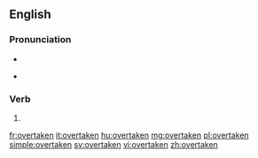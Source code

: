 ==English==

===Pronunciation===
* {{IPA|/ˈovəɹteɪkən/}}
* {{audio|En-us-overtaken.ogg|Audio (US)}}
*: {{rhymes|eɪkən}}

===Verb===
{{head|en}}

# {{past participle of|overtake|lang=en}}

[[fr:overtaken]]
[[it:overtaken]]
[[hu:overtaken]]
[[mg:overtaken]]
[[pl:overtaken]]
[[simple:overtaken]]
[[sv:overtaken]]
[[vi:overtaken]]
[[zh:overtaken]]